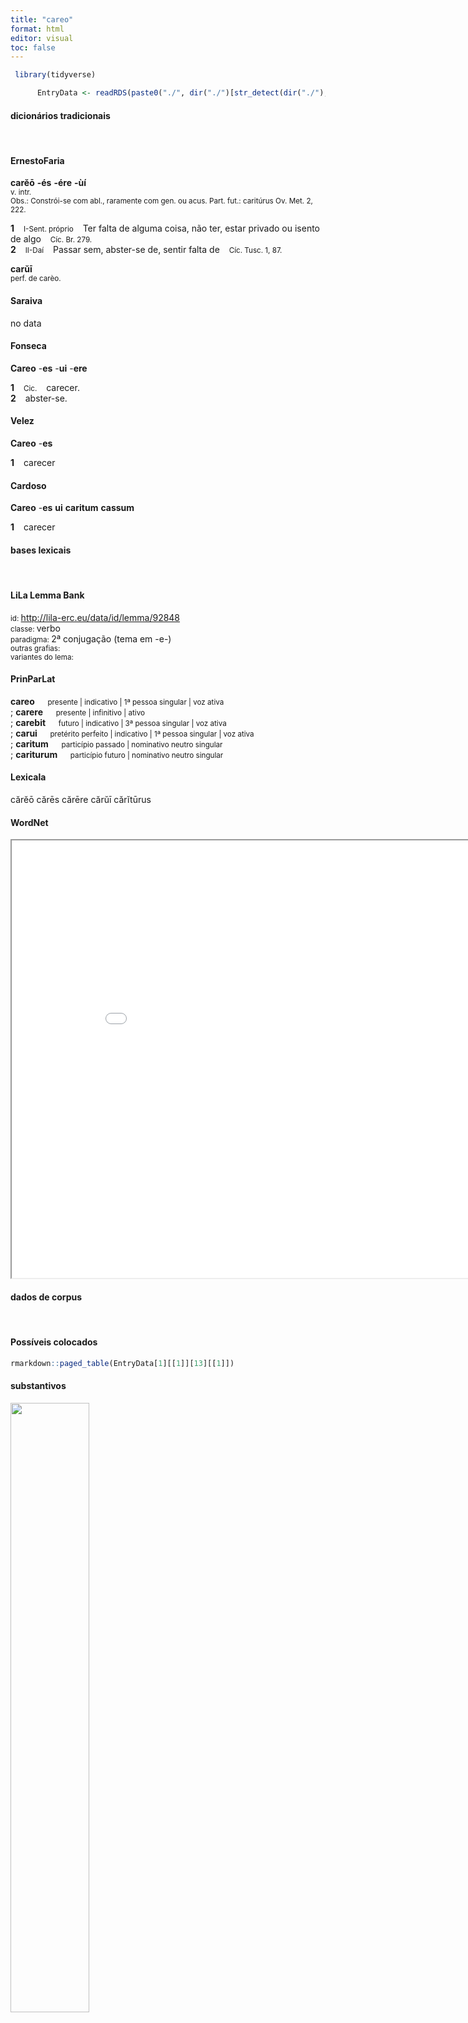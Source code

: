 ```yaml
---
title: "careo"
format: html
editor: visual
toc: false
---
```



```r
 library(tidyverse) 

      EntryData <- readRDS(paste0("./", dir("./")[str_detect(dir("./"), "_xx99-97-114-101-111xx_.rds")]))

```


#### dicionários tradicionais

&emsp;




::: panel-tabset

#### ErnestoFaria

<b>carĕō</b> <b>-és</b> <b>-ére</b> <b>-ùí</b> <br> <small>v. intr.</small> <br> <small>Obs.: Constrói-se com abl., raramente com gen. ou acus. Part. fut.: caritúrus Ov. Met. 2, 222.</small>   <p> <b>1</b> &ensp; <small>I-Sent. próprio</small> &ensp; Ter falta de alguma coisa, não ter, estar privado ou isento de algo &ensp; <small>Cíc. Br. 279.</small> <br> <b>2</b> &ensp; <small>II-Daí</small> &ensp; Passar sem, abster-se de, sentir falta de &ensp; <small>Cíc. Tusc. 1, 87.</small> </p> 
 <b>carŭī</b> <br> <small>perf. de carèo.</small> <br> <small></small>




#### Saraiva

no data




#### Fonseca

<b>Careo</b> -<b>es</b> -<b>ui</b> -<b>ere</b>   <p> <b>1</b> &ensp; <small>Cic.</small> &ensp; carecer. <br> <b>2</b> &ensp; abster-se. </p>




#### Velez

<b>Careo</b> -<b>es</b>   <p> <b>1</b> &ensp; carecer </p>




#### Cardoso

<b>Careo</b> -<b>es</b> <b>ui</b> <b>caritum</b> <b>cassum</b>   <p> <b>1</b> &ensp; carecer </p>


:::



#### bases lexicais

&emsp;






::: panel-tabset

#### LiLa Lemma Bank

<small> id: </small> <a href=' http://lila-erc.eu/data/id/lemma/92848 ' target="_blank"> http://lila-erc.eu/data/id/lemma/92848 </a> <br>
<small> classe: </small> verbo    <br>
<small> paradigma: </small> 2ª conjugação (tema em -e-) <br>
<small> outras grafias: </small>  <br>
<small> variantes do lema: </small>  <br>





#### PrinParLat

<b> careo </b>&emsp;<small> presente | indicativo | 1ª pessoa singular | voz ativa </small><br>
; <b> carere </b>&emsp;<small> presente | infinitivo | ativo </small><br>
; <b> carebit </b>&emsp;<small> futuro | indicativo | 3ª pessoa singular | voz ativa </small><br>
; <b> carui </b>&emsp;<small> pretérito perfeito | indicativo | 1ª pessoa singular | voz ativa </small><br>
; <b> caritum </b>&emsp;<small> particípio passado | nominativo neutro singular </small><br>
; <b> cariturum </b>&emsp;<small> particípio futuro | nominativo neutro singular </small><br>





#### Lexicala

cărĕō 
 cărēs 
 cărēre 
 cărŭī 
 cărĭtūrus




#### WordNet

<iframe width='900' height='700' src='Media/Tree__xx99-97-114-101-111xx__sem_type_lexemes_pt.html'>

</iframe>


:::



#### dados de corpus

&emsp;




::: panel-tabset

#### Possíveis colocados

```r

rmarkdown::paged_table(EntryData[1][[1]][13][[1]])

```


#### substantivos

![](./Media/wordcloud__xx99-97-114-101-111xx__BY_collocate_scoreSUBST.webp){width=50% fig-alt='This chart plots collocate by scoreSUBST, for the headword careo here are all the values plotted: collocate: patria; scoreSUBST: 3. collocate: non; scoreSUBST: 0'}




#### adjetivos

![](./Media/wordcloud__xx99-97-114-101-111xx__BY_collocate_scoreADJ.webp){width=50% fig-alt='This chart plots collocate by scoreADJ, for the headword careo here are all the values plotted: collocate: patria; scoreADJ: 0. collocate: non; scoreADJ: 0'}




#### verbos

![](./Media/wordcloud__xx99-97-114-101-111xx__BY_collocate_scoreVERBO.webp){width=50% fig-alt='This chart plots collocate by scoreVERBO, for the headword careo here are all the values plotted: collocate: patria; scoreVERBO: 0. collocate: non; scoreVERBO: 0'}




#### advérbios

![](./Media/wordcloud__xx99-97-114-101-111xx__BY_collocate_scoreADV.webp){width=50% fig-alt='This chart plots collocate by scoreADV, for the headword careo here are all the values plotted: collocate: patria; scoreADV: 0. collocate: non; scoreADV: 1'}




#### preposições e conjunções

![](./Media/wordcloud__xx99-97-114-101-111xx__BY_collocate_scoreFUNC.webp){width=50% fig-alt='This chart plots collocate by scoreFUNC, for the headword careo here are all the values plotted: collocate: patria; scoreFUNC: 0. collocate: non; scoreFUNC: 0'}


:::



::: panel-tabset

#### ExemplosTraduzidos

<p> <b>carere</b> patria intolerabile est <br> <small> Sen.Helv.6.2 <br> Estar privado da pátria é intolerável. <small> [JDD] </small> </small> </p>
; <p> multos tibi dabo qui non amico sed amicitia <b>caruerunt</b> <br> <small> Sen.Ep.6.3 <br> Eu te mostrarei muitos aos quais faltou não um amigo mas a amizade:[*] <small>  </small> </small> </p>





#### Frequência por autor

![](./Media/barchart__xx99-97-114-101-111xx__lemma_BY_author_Frequencies.webp){width=50% fig-alt='This charts plots the frequency of lemma by author_Frequencies. The Cicero subcorpus registers the highest normalized frequency, with the value of 3.61 and an absolute frequency of 58. The Cicero subcorpus follows, with a normalized frequency of 3.61 and an absolute frequency of 58. the subcorpus with the least normalized frequency is Ovidius with the normalized value of 0 and an absolute freqeuncy of 0. here are all the values: subcorpus: Caesar ; normalized frequency: 1 ; absolute frequency: 0.377672029609487. subcorpus: Cicero ; normalized frequency: 58 ; absolute frequency: 3.613166878473. subcorpus: Horatius ; normalized frequency: 4 ; absolute frequency: 3.55208240831187. subcorpus: Ovidius ; normalized frequency: 0 ; absolute frequency: 0. subcorpus: Phaedrus ; normalized frequency: 1 ; absolute frequency: 1.5181417944436. subcorpus: Sallustius ; normalized frequency: 1 ; absolute frequency: 0.927557740469344. subcorpus: Seneca ; normalized frequency: 16 ; absolute frequency: 2.98613314421157. subcorpus: Suetonius ; normalized frequency: 0 ; absolute frequency: 0. subcorpus: Tacitus ; normalized frequency: 0 ; absolute frequency: 0. subcorpus: Vergilius ; normalized frequency: 0 ; absolute frequency: 0. subcorpus: Hieronymus ; normalized frequency: 0 ; absolute frequency: 0'}




#### Frequência por gênero

![](./Media/barchart__xx99-97-114-101-111xx__lemma_BY_genre_Frequencies.webp){width=50% fig-alt='This charts plots the frequency of lemma by genre_Frequencies. The Prosa.filosófica subcorpus registers the highest normalized frequency, with the value of 4.61 and an absolute frequency of 28. The Poesia.didática subcorpus follows, with a normalized frequency of 0.85 and an absolute frequency of 1. the subcorpus with the least normalized frequency is Poesia.épica with the normalized value of 0 and an absolute freqeuncy of 0. here are all the values: subcorpus: Prosa.histórica ; normalized frequency: 2 ; absolute frequency: 0.486866768908688. subcorpus: Prosa.filosófica ; normalized frequency: 28 ; absolute frequency: 4.61277408938897. subcorpus: Prosa.oratória ; normalized frequency: 34 ; absolute frequency: 3.26442829299204. subcorpus: Prosa.epistolográfica ; normalized frequency: 8 ; absolute frequency: 2.11982299477994. subcorpus: Poesia.lírica ; normalized frequency: 4 ; absolute frequency: 3.36502061075124. subcorpus: Poesia.didática ; normalized frequency: 1 ; absolute frequency: 0.848248367121893. subcorpus: Poesia.trágica ; normalized frequency: 4 ; absolute frequency: 3.47463516330785. subcorpus: Poesia.épica ; normalized frequency: 0 ; absolute frequency: 0. subcorpus: Prosa.ficcional ; normalized frequency: 0 ; absolute frequency: 0'}




#### Frequência por século

![](./Media/barchart__xx99-97-114-101-111xx__lemma_BY_period_Frequencies.webp){width=50% fig-alt='This charts plots the frequency of lemma by period_Frequencies. The I.a.C. subcorpus registers the highest normalized frequency, with the value of 2.98 and an absolute frequency of 64. The I.a.C. subcorpus follows, with a normalized frequency of 2.98 and an absolute frequency of 64. the subcorpus with the least normalized frequency is II.d.C. with the normalized value of 0 and an absolute freqeuncy of 0. here are all the values: subcorpus: I.a.C. ; normalized frequency: 64 ; absolute frequency: 2.97882243425646. subcorpus: I.d.C. ; normalized frequency: 17 ; absolute frequency: 2.60058130640967. subcorpus: II.d.C. ; normalized frequency: 0 ; absolute frequency: 0. subcorpus: IV.d.C. ; normalized frequency: 0 ; absolute frequency: 0'}


:::

